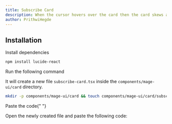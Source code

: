 ```yaml
---
title: Subscribe Card
description: When the cursor hovers over the card then the card skews and when hovers over the button the check mark appears.
author: PrithwiHegde
---
```


<ComponentPreview name="card-subscribe-card--docs" />

## Installation

<Steps>
<Step>Install dependencies</Step>

```bash
npm install lucide-react
```

<Step>Run the following command</Step>

It will create a new file `subscribe-card.tsx` inside the `components/mage-ui/card` directory.

```bash
mkdir -p components/mage-ui/card && touch components/mage-ui/card/subscribe-card.tsx
```

<Step>Paste the code</Step>{" "}

Open the newly created file and paste the following code:

```jsx file=<rootDir>/mage-ui/card/subscribe-card.tsx

```

</Steps>
